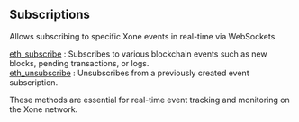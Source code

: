
<Meta
  title="Xone subscriptions info | dRPC"
/>

## Subscriptions

Allows subscribing to specific Xone events in real-time via WebSockets.

[eth_subscribe](/openapi/subscriptions/eth_subscribe) : Subscribes to various blockchain events such as new blocks, pending transactions, or logs. \
[eth_unsubscribe](/openapi/subscriptions/eth_unsubscribe) : Unsubscribes from a previously created event subscription.

These methods are essential for real-time event tracking and monitoring on the Xone network.
